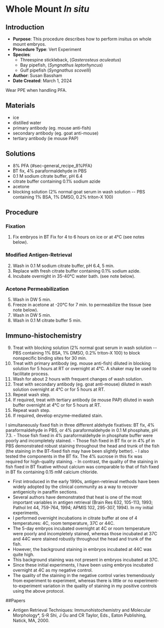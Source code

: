 # Whole Mount *In situ* {#sec-VertExp_insitu_whole_mount}

## Introduction

-   **Purpose**: This procedure describes how to perform insitus on whole mount embryos.
-   **Procedure Type**: Vert Experiment
-   **Species**:
    - Threespine stickleback, (*Gasterosteus aculeatus*)
    - Bay pipefish, (*Syngnathus leptorhyncus*)
    - Gulf pipefish (*Syngnathus scovelli*)
-   **Author**: Susan Bassham
-   **Date Created**: March 1, 2024

::: {.callout-warning title="Chemical Warning"}
Wear PPE when handling PFA. 
:::

## Materials

-   ice
-   distilled water
-   primary antibody (eg. mouse anti-fish)
-   secondary antibody (eg. goat anti-mouse)
-   tertiary antibody (ie mouse PAP)

## Solutions

-   8% PFA {#sec-general_recipe_8%PFA}
-   BT fix, 4% paraformaldehyde in PBS
-   0.1 M sodium citrate buffer, pH 6.4
-   citrate buffer containing 0.1% sodium azide
-   acetone
-   blocking solution (2% normal goat serum in wash solution \-- PBS
    containing 1% BSA, 1% DMSO, 0.2% triton-X 100)

## Procedure

### Fixation

1. Fix embryos in BT Fix for 4 to 6 hours on ice or at 4°C (see notes
below).

### Modified Antigen-Retrieval

2.  Wash in 0.1 M sodium citrate buffer, pH 6.4, 5 min.
3.  Replace with fresh citrate buffer containing 0.1% sodium azide.
4.  Incubate overnight in 35-40°C water bath. (see note below).


### Acetone Permeabilization

5.  Wash in DW 5 min.
6.  Freeze in acetone at -20°C for 7 min. to permeabilize the tissue
    (see note below).
7.  Wash in DW 5 min.
8.  Wash in 0.1 M citrate buffer 5 min.


## Immuno-histochemistry

9.  Treat with blocking solution (2% normal goat serum in wash solution
    \-- PBS containing 1% BSA, 1% DMSO, 0.2% triton-X 100) to block
    nonspecific binding sites for 30 min.
10.  Treat with primary antibody (eg. mouse anti-fish) diluted in
    blocking solution for 5 hours at RT or overnight at 4°C. A shaker
    may be used to facilitate process.
11.  Wash for about 2 hours with frequent changes of wash solution.
12.  Treat with secondary antibody (eg. goat anti-mouse) diluted in wash
    solution overnight at 4°C or for 5 hours at RT.
13.  Repeat wash step.
14.  If required, treat with tertiary antibody (ie mouse PAP) diluted in
    wash buffer overnight at 4°C or for 5 hours at RT.
15.  Repeat wash step.
16.  If required, develop enzyme-mediated stain.

::: {.callout-note title="Composition of fixative"}
I simultaneously fixed fish in three different aldehyde fixatives: BT
fix, 4% paraformaldehyde in PBS, or 4% paraformaldehyde in 0.1 M
phosphate, pH 7.3. 
- Those fish fixed in 4% paraformaldehyde in phosphate
buffer were poorly and incompletely stained. 
- Those fish fixed in BT fix
or in 4% pf in PBS demonstrated robust staining throughout the head and
trunk of the fish (the staining in the BT-fixed fish may have been
slightly better). 
- I also tested the components in the BT fix. The 4%
sucrose in this fix was required for high-quality staining. 
- In contrast,
the quality of the staining in fish fixed in BT fixative without calcium
was comparable to that of fish fixed in BT fix containing 0.15 mM
calcium chloride.
:::

::: {.callout-note title="Modified Antigen Retrieva"}
- First introduced in the early 1990s, antigen-retrieval methods have been
widely adopted by the clinical community as a way to recover
antigenicity in paraffin sections. 
- Several authors have demonstrated
that heat is one of the most important variables in antigen retrieval
(Brain Res 632, 105-113, 1993; Pathol Int 44, 759-764, 1994; APMIS 102,
295-307, 1994). In my initial experiments, 
- I performed overnight
incubations in citrate buffer at one of 4 temperatures: 4C, room
temperature, 37C or 44C. 
- The 5-day embryos incubated overnight at 4C or
room temperature were poorly and incompletely stained, whereas those
incubated at 37C and 44C were stained robustly throughout the head and
trunk of the fish. 
- However, the background staining in embryos incubated
at 44C was quite high. 
- This background staining was not present in
embryos incubated at 37C. 
- Since these initial experiments, I have been
using embryos incubated overnight at 4C as my negative control. 
- The
quality of the staining in the negative control varies tremendously from
experiment to experiment, whereas there is little or no
experiment-to-experiment variation in the quality of staining in my
positive controls using the above protocol.
:::

##Papers

- Antigen Retrieval Techniques: Immunohistochemistry and Molecular
Morphology*, S-R Shi, J Gu and CR Taylor, Eds., Eaton Publishing,
Natick, MA, 2000.
